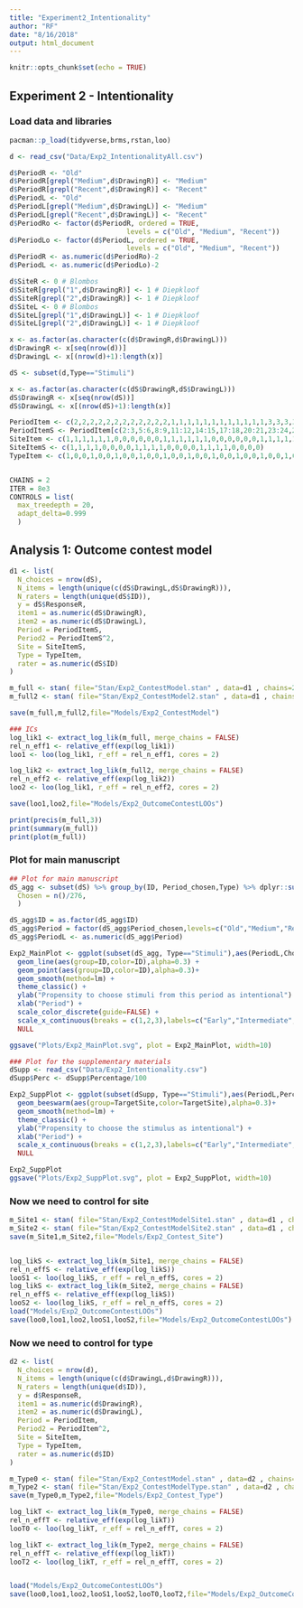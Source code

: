```yaml
---
title: "Experiment2_Intentionality"
author: "RF"
date: "8/16/2018"
output: html_document
---
```


```r
knitr::opts_chunk$set(echo = TRUE)
```

## Experiment 2 - Intentionality

### Load data and libraries

```r
pacman::p_load(tidyverse,brms,rstan,loo)

d <- read_csv("Data/Exp2_IntentionalityAll.csv")

d$PeriodR <- "Old"
d$PeriodR[grepl("Medium",d$DrawingR)] <- "Medium"
d$PeriodR[grepl("Recent",d$DrawingR)] <- "Recent"
d$PeriodL <- "Old"
d$PeriodL[grepl("Medium",d$DrawingL)] <- "Medium"
d$PeriodL[grepl("Recent",d$DrawingL)] <- "Recent"
d$PeriodRo <- factor(d$PeriodR, ordered = TRUE, 
                             levels = c("Old", "Medium", "Recent"))
d$PeriodLo <- factor(d$PeriodL, ordered = TRUE, 
                             levels = c("Old", "Medium", "Recent"))
d$PeriodR <- as.numeric(d$PeriodRo)-2
d$PeriodL <- as.numeric(d$PeriodLo)-2

d$SiteR <- 0 # Blombos
d$SiteR[grepl("1",d$DrawingR)] <- 1 # Diepkloof
d$SiteR[grepl("2",d$DrawingR)] <- 1 # Diepkloof
d$SiteL <- 0 # Blombos
d$SiteL[grepl("1",d$DrawingL)] <- 1 # Diepkloof
d$SiteL[grepl("2",d$DrawingL)] <- 1 # Diepkloof

x <- as.factor(as.character(c(d$DrawingR,d$DrawingL)))
d$DrawingR <- x[seq(nrow(d))]
d$DrawingL <- x[(nrow(d)+1):length(x)]

dS <- subset(d,Type=="Stimuli")

x <- as.factor(as.character(c(dS$DrawingR,dS$DrawingL)))
dS$DrawingR <- x[seq(nrow(dS))]
dS$DrawingL <- x[(nrow(dS)+1):length(x)]

PeriodItem <- c(2,2,2,2,2,2,2,2,2,2,2,2,1,1,1,1,1,1,1,1,1,1,1,1,3,3,3,3,3,3,3,3,3,3,3,3) - 2
PeriodItemS <- PeriodItem[c(2:3,5:6,8:9,11:12,14:15,17:18,20:21,23:24,26:27,29:30,32:33,35:36)]
SiteItem <- c(1,1,1,1,1,1,0,0,0,0,0,0,1,1,1,1,1,1,0,0,0,0,0,0,1,1,1,1,1,1,0,0,0,0,0,0)
SiteItemS <- c(1,1,1,1,0,0,0,0,1,1,1,1,0,0,0,0,1,1,1,1,0,0,0,0)
TypeItem <- c(1,0,0,1,0,0,1,0,0,1,0,0,1,0,0,1,0,0,1,0,0,1,0,0,1,0,0,1,0,0,1,0,0,1,0,0)


CHAINS = 2
ITER = 8e3
CONTROLS = list(
  max_treedepth = 20,
  adapt_delta=0.999
  )
```

## Analysis 1: Outcome contest model

```r
d1 <- list(
  N_choices = nrow(dS),
  N_items = length(unique(c(dS$DrawingL,dS$DrawingR))),
  N_raters = length(unique(dS$ID)),
  y = dS$ResponseR,
  item1 = as.numeric(dS$DrawingR),
  item2 = as.numeric(dS$DrawingL),
  Period = PeriodItemS,
  Period2 = PeriodItemS^2,
  Site = SiteItemS,
  Type = TypeItem,
  rater = as.numeric(dS$ID)
)

m_full <- stan( file="Stan/Exp2_ContestModel.stan" , data=d1 , chains=2 , cores=2, iter=8e3, control=list(adapt_delta=0.99) )
m_full2 <- stan( file="Stan/Exp2_ContestModel2.stan" , data=d1 , chains=2 , cores=2, iter=8e3, control=list(adapt_delta=0.99) )

save(m_full,m_full2,file="Models/Exp2_ContestModel")

### ICs
log_lik1 <- extract_log_lik(m_full, merge_chains = FALSE)
rel_n_eff1 <- relative_eff(exp(log_lik1))
loo1 <- loo(log_lik1, r_eff = rel_n_eff1, cores = 2)

log_lik2 <- extract_log_lik(m_full2, merge_chains = FALSE)
rel_n_eff2 <- relative_eff(exp(log_lik2))
loo2 <- loo(log_lik1, r_eff = rel_n_eff2, cores = 2)

save(loo1,loo2,file="Models/Exp2_OutcomeContestLOOs")

print(precis(m_full,3))
print(summary(m_full))
print(plot(m_full))
```


### Plot for main manuscript
```r
## Plot for main manuscript
dS_agg <- subset(dS) %>% group_by(ID, Period_chosen,Type) %>% dplyr::summarize(
  Chosen = n()/276,
  )

dS_agg$ID = as.factor(dS_agg$ID)
dS_agg$Period = factor(dS_agg$Period_chosen,levels=c("Old","Medium","Recent"))
dS_agg$PeriodL <- as.numeric(dS_agg$Period)

Exp2_MainPlot <- ggplot(subset(dS_agg, Type=="Stimuli"),aes(PeriodL,Chosen)) + 
  geom_line(aes(group=ID,color=ID),alpha=0.3) +
  geom_point(aes(group=ID,color=ID),alpha=0.3)+
  geom_smooth(method=lm) +
  theme_classic() +
  ylab("Propensity to choose stimuli from this period as intentional") +
  xlab("Period") +
  scale_color_discrete(guide=FALSE) +
  scale_x_continuous(breaks = c(1,2,3),labels=c("Early","Intermediate","Late")) +
  NULL

ggsave("Plots/Exp2_MainPlot.svg", plot = Exp2_MainPlot, width=10)

### Plot for the supplementary materials
dSupp <- read_csv("Data/Exp2_Intentionality.csv")
dSupp$Perc <- dSupp$Percentage/100

Exp2_SuppPlot <- ggplot(subset(dSupp, Type=="Stimuli"),aes(PeriodL,Perc)) + 
  geom_beeswarm(aes(group=TargetSite,color=TargetSite),alpha=0.3)+
  geom_smooth(method=lm) +
  theme_classic() +
  ylab("Propensity to choose the stimulus as intentional") +
  xlab("Period") +
  scale_x_continuous(breaks = c(1,2,3),labels=c("Early","Intermediate","Late")) +
  NULL

Exp2_SuppPlot
ggsave("Plots/Exp2_SuppPlot.svg", plot = Exp2_SuppPlot, width=10)

```


### Now we need to control for site
```r
m_Site1 <- stan( file="Stan/Exp2_ContestModelSite1.stan" , data=d1 , chains=2 , cores=2, iter=8e3, control=list(adapt_delta=0.99) )
m_Site2 <- stan( file="Stan/Exp2_ContestModelSite2.stan" , data=d1 , chains=2 , cores=2, iter=8e3, control=list(adapt_delta=0.99) )
save(m_Site1,m_Site2,file="Models/Exp2_Contest_Site")


log_likS <- extract_log_lik(m_Site1, merge_chains = FALSE)
rel_n_effS <- relative_eff(exp(log_likS))
looS1 <- loo(log_likS, r_eff = rel_n_effS, cores = 2)
log_likS <- extract_log_lik(m_Site2, merge_chains = FALSE)
rel_n_effS <- relative_eff(exp(log_likS))
looS2 <- loo(log_likS, r_eff = rel_n_effS, cores = 2)
load("Models/Exp2_OutcomeContestLOOs")
save(loo0,loo1,loo2,looS1,looS2,file="Models/Exp2_OutcomeContestLOOs")
```

### Now we need to control for type

```r

d2 <- list(
  N_choices = nrow(d),
  N_items = length(unique(c(d$DrawingL,d$DrawingR))),
  N_raters = length(unique(d$ID)),
  y = d$ResponseR,
  item1 = as.numeric(d$DrawingR),
  item2 = as.numeric(d$DrawingL),
  Period = PeriodItem,
  Period2 = PeriodItem^2,
  Site = SiteItem,
  Type = TypeItem,
  rater = as.numeric(d$ID)
)

m_Type0 <- stan( file="Stan/Exp2_ContestModel.stan" , data=d2 , chains=2 , cores=2, iter=8e3, control=list(adapt_delta=0.99) )
m_Type2 <- stan( file="Stan/Exp2_ContestModelType.stan" , data=d2 , chains=2 , cores=2, iter=8e3, control=list(adapt_delta=0.99) )
save(m_Type0,m_Type2,file="Models/Exp2_Contest_Type")

log_likT <- extract_log_lik(m_Type0, merge_chains = FALSE)
rel_n_effT <- relative_eff(exp(log_likT))
looT0 <- loo(log_likT, r_eff = rel_n_effT, cores = 2)

log_likT <- extract_log_lik(m_Type2, merge_chains = FALSE)
rel_n_effT <- relative_eff(exp(log_likT))
looT2 <- loo(log_likT, r_eff = rel_n_effT, cores = 2)


load("Models/Exp2_OutcomeContestLOOs")
save(loo0,loo1,loo2,looS1,looS2,looT0,looT2,file="Models/Exp2_OutcomeContestLOOs")

```



